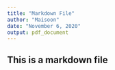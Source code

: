 ```yaml
---
title: "Markdown File"
author: "Maisoon"
date: "November 6, 2020"
output: pdf_document
---
```

## This is a markdown file
